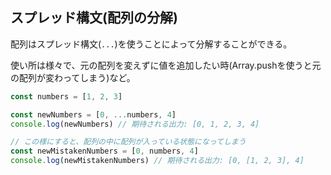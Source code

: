 ## スプレッド構文(配列の分解)

配列はスプレッド構文(`...`)を使うことによって分解することができる。

使い所は様々で、元の配列を変えずに値を追加したい時(Array.pushを使うと元の配列が変わってしまう)など。

```javascript
const numbers = [1, 2, 3]

const newNumbers = [0, ...numbers, 4]
console.log(newNumbers) // 期待される出力: [0, 1, 2, 3, 4]

// この様にすると、配列の中に配列が入っている状態になってしまう
const newMistakenNumbers = [0, numbers, 4]
console.log(newMistakenNumbers) // 期待される出力: [0, [1, 2, 3], 4]
```
